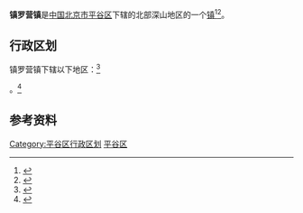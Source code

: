{{中国乡级行政区
|景观照片文件名 = Scenery near Bolitai Village 玻璃台附近 - panoramio.jpg
|景观照片描述 = 玻璃台
|汉语拼音 = 
|其他语言 = 
|其他语言名称 = 
|旧称 = 
|地名出处 = 
|位置图文件名 = 
|位置图描述 = 
|自定义图片= 
|建置时间 = 
|政府驻地 = 
|毗邻 = 
|总面积 = 80.4平方千米
|总人口 = 
|总人口年份 = 
|户籍人口 = 
|户籍人口年份 = 
|常住人口 = 
|常住人口年份 = 
|人口密度 = 
|GDP = 
|GDP年份 = 
|邮政编码 = 101400
|电话区号 = 10
|官方网站 = 
|网站名称 = 
|11/01/17/114/000}}
'''镇罗营镇'''是[[中华人民共和国|中国]][[北京市|北京市]][[平谷区|平谷区]]下辖的北部深山地区的一个[[镇|镇]]<ref>{{PRC admin/ref sgc|{{PRC admin/parent|11/01/17/114/000}}}}</ref><ref>{{Cite web|title=北京行政区划_北京概况|url=http://www.chinaquhua.cn/beijing/index.html|access-date=2022-04-10|archive-url=https://web.archive.org/web/20110810192804/http://www.chinaquhua.cn/beijing/|archive-date=2011-11-28}}</ref>。

==行政区划==
镇罗营镇下辖以下地区：<ref>{{PRC admin/ref sgc|11/01/17/114/000}}</ref>

{{PRC admin/children|11/01/17/114/000}}。<ref>{{Cite web|title=平谷区行政区划（2002年）|url=http://www.xzqh.org/html/2008/0617/408.html|access-date=2022-04-10|publisher=行政区划网|archive-url=https://web.archive.org/web/20120324224435/http://www.xzqh.org/html/2008/0617/408.html|archive-date=2012-03-24}}</ref>

==参考资料==
{{reflist}}

{{北京小作品}}
{{平谷区行政区划}}

[[Category:平谷区行政区划|Category:平谷区行政区划]]
[[Category:北京市乡镇|平谷区]]
